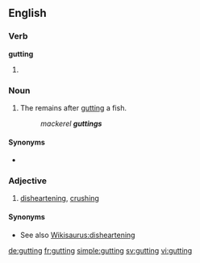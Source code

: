 ==English==

===Verb===
'''gutting'''
# {{present participle of|gut}}

===Noun===
{{en-noun}}

# {{context|chiefly|in the plural|lang=en}} The remains after [[gut]]ting a fish.
#: ''mackerel '''guttings'''''

====Synonyms====
* {{l|en|guts}}

===Adjective===
{{en-adj}}

# {{context|British|lang=en}} [[disheartening]], [[crushing]]

====Synonyms====
* See also [[Wikisaurus:disheartening]]

[[de:gutting]]
[[fr:gutting]]
[[simple:gutting]]
[[sv:gutting]]
[[vi:gutting]]